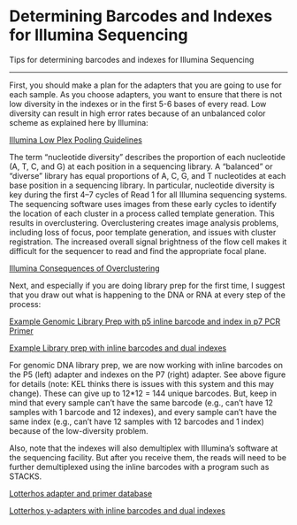 # Determining Barcodes and Indexes for Illumina Sequencing

Tips for determining barcodes and indexes for Illumina Sequencing

------------------------------------------------------------------------

First, you should make a plan for the adapters that you are going to use for each sample. As you choose adapters, you want to ensure that there is not low diversity in the indexes or in the first 5-6 bases of every read. Low diversity can result in high error rates because of an unbalanced color scheme as explained here by Illumina:

[Illumina Low Plex Pooling Guidelines](https://www.illumina.com/documents/products/technotes/technote-nextera-rapid-capture-low-plex-pooling-guidelines.pdf)

The term "nucleotide diversity" describes the proportion of each nucleotide (A, T, C, and G) at each position in a sequencing library. A "balanced" or "diverse" library has equal proportions of A, C, G, and T nucleotides at each base position in a sequencing library. In particular, nucleotide diversity is key during the first 4--7 cycles of Read 1 for all Illumina sequencing systems. The sequencing software uses images from these early cycles to identify the location of each cluster in a process called template generation. This results in overclustering. Overclustering creates image analysis problems, including loss of focus, poor template generation, and issues with cluster registration. The increased overall signal brightness of the flow cell makes it difficult for the sequencer to read and find the appropriate focal plane.

[Illumina Consequences of Overclustering](https://support.illumina.com/content/dam/illumina-marketing/documents/products/other/miseq-overclustering-primer-770-2014-038.pdf)

Next, and especially if you are doing library prep for the first time, I suggest that you draw out what is happening to the DNA or RNA at every step of the process:

[Example Genomic Library Prep with p5 inline barcode and index in p7 PCR Primer](https://docs.google.com/spreadsheets/d/1VSqr03MbtS0hFzgnOu3-oHL2fzf4qL5jfEEyDE76bv4/edit#gid=0)

[Example Library prep with inline barcodes and dual indexes](https://docs.google.com/document/d/1xr99sMucP-x2rK6K61vtGHKNahl9UYFwh_oEb0AtHX8/edit)

For genomic DNA library prep, we are now working with inline barcodes on the P5 (left) adapter and indexes on the P7 (right) adapter. See above figure for details (note: KEL thinks there is issues with this system and this may change). These can give up to 12\*12 = 144 unique barcodes. But, keep in mind that every sample can't have the same barcode (e.g., can't have 12 samples with 1 barcode and 12 indexes), and every sample can't have the same index (e.g., can't have 12 samples with 12 barcodes and 1 index) because of the low-diversity problem.

Also, note that the indexes will also demultiplex with Illumina's software at the sequencing facility. But after you receive them, the reads will need to be further demultiplexed using the inline barcodes with a program such as STACKS.

[Lotterhos adapter and primer database](https://docs.google.com/spreadsheets/d/1bro9DbuJB9zH8KtIUH3H7FHrlVO2gZYbIsUbx7yax70/edit#gid=0)

[Lotterhos y-adapters with inline barcodes and dual indexes](https://docs.google.com/spreadsheets/d/1Ok9EEkloK6RCCpKsc4tjklF4UygO8SnATWK8HGLgpvY/edit#gid=0)

